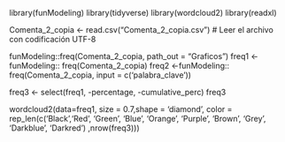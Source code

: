 library(funModeling)
library(tidyverse)
library(wordcloud2)
library(readxl)

Comenta_2_copia <- read.csv("Comenta_2_copia.csv")
# Leer el archivo con codificación UTF-8

funModeling::freq(Comenta_2_copia, path_out = "Graficos")
freq1 <-funModeling::  freq(Comenta_2_copia)
freq2 <-funModeling:: freq(Comenta_2_copia, input = c('palabra_clave'))

freq3 <- select(freq1, -percentage, -cumulative_perc)
freq3



wordcloud2(data=freq1, size = 0.7,shape = 'diamond',
           color = rep_len(c('Black','Red', 'Green', 'Blue', 'Orange',
                             'Purple', 'Brown', 'Grey', 'Darkblue', 'Darkred')
    ,nrow(freq3)))


